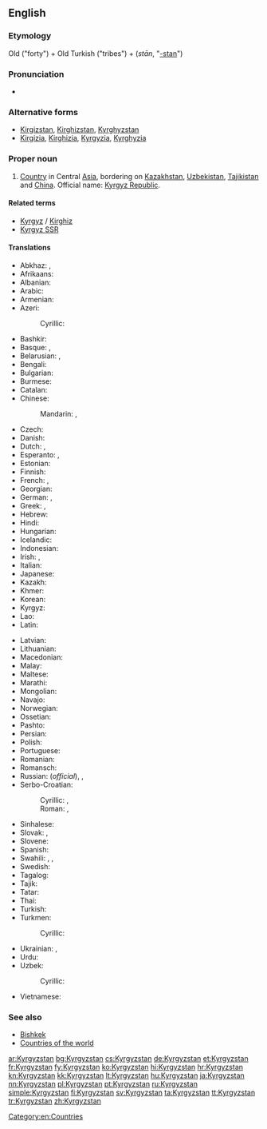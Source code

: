 {{also|Kyrgyzstán}}
==English==
{{wikipedia}}

===Etymology===
Old {{etyl|tr}} {{term|kırk}} ("forty") + Old Turkish {{term|uz}} ("tribes") + {{etyl|fa}} {{term|ستان}} (''stān'', "[[-stan]]")

===Pronunciation===
* {{audio|En-us-Kyrgyzstan.ogg|Audio (US)}}

===Alternative forms===
* [[Kirgizstan]], [[Kirghizstan]], [[Kyrghyzstan]]
* [[Kirgizia]], [[Kirghizia]], [[Kyrgyzia]], [[Kyrghyzia]]

===Proper noun===
{{en-proper noun}}

# [[country|Country]] in Central [[Asia]], bordering on [[Kazakhstan]], [[Uzbekistan]], [[Tajikistan]] and [[China]]. Official name: [[Kyrgyz Republic]].

====Related terms====
* [[Kyrgyz]] / [[Kirghiz]]
* [[Kyrgyz SSR]]

====Translations====
{{trans-top|Country in Central Asia}}
* Abkhaz: {{t-|ab|Ҟырӷызсҭан|tr=Qyrġyzsṭan|sc=Cyrl}}, {{t-|ab|Ҟырҕызсҭан|tr=Qyrġyzsṭan|sc=Cyrl}} {{qualifier|old spelling}}
* Afrikaans: {{t-|af|Kirgisië}}
* Albanian: {{t-|sq|Kirgistani}}
* Arabic: {{t-|ar|قيرغيزستان|m|tr=qirġizistān}}
* Armenian: {{t-|hy|Ղրղզստան|tr=Ġrġzstan}}
* Azeri: {{t+|az|Qırğızıstan}}
*: Cyrillic: {{t-|az|Гырғызыстан|sc=Cyrl}}
* Bashkir: {{tø|ba|Ҡырғыҙстан|tr=Qïrğïðstan|sc=Cyrl}}
* Basque: {{t+|eu|Kirgizistan}}, {{t+|eu|Kirgizia}}
* Belarusian: {{t-|be|Кыргызстан|m|tr=Kyrhyzstán|sc=Cyrl}}, {{t-|be|Кыргызія|f|tr=Kyrhýzija|sc=Cyrl}}
* Bengali: {{t-|bn|কিরগিজিস্তান|tr=kirgijistan|sc=Beng}}
* Bulgarian: {{t+|bg|Киргизстан|m|tr=Kirgizstán|sc=Cyrl}}
* Burmese: {{t-|my|ကာဂျစ်စတန်|tr=kajitsătan|sc=Mymr}}
* Catalan: {{t+|ca|Kirguizistan|m}}
* Chinese:
*: Mandarin: {{t-|cmn|吉爾吉斯斯坦|sc=Hani}}, {{t-|cmn|吉尔吉斯斯坦|tr=Jí'ěrjísīsītǎn|sc=Hani}}
* Czech: {{t+|cs|Kyrgyzstán|m}}
* Danish: {{t-|da|Kirgisistan}}
* Dutch: {{t+|nl|Kirgizië}}, {{t-|nl|Kirgizstan}}
* Esperanto: {{t-|eo|Kirgizistano}},  {{t-|eo|Kirgizio}}
* Estonian: {{t+|et|Kõrgõzstan}}
* Finnish: {{t+|fi|Kirgisia}}
* French: {{t+|fr|Kirghizistan|m}}, {{t+|fr|Kirghizstan|m}}
* Georgian: {{t-|ka|ყირგიზეთი|tr=qʼirgizeti|sc=Geor}}
* German: {{t+|de|Kirgisistan|n}}, {{t+|de|Kirgisien|n}}
* Greek: {{t+|el|Κιργιζία|f|tr=Kirgizía}}, {{t-|el|Κιργιζιστάν|n|tr=Kirgizistán}}
* Hebrew: {{t-|he|קירגיזסטן|m|tr=qirgizistan|sc=Hebr}}
* Hindi: {{t+|hi|किर्गिज़स्तान|tr=kirgizastān}}
* Hungarian: {{t+|hu|Kirgizisztán}}
* Icelandic: {{t+|is|Kirgistan|n}}
* Indonesian: {{t-|id|Kirgizstan}}
* Irish: {{t-|ga|Cirgeastáin|f}}, {{t-|ga|Poblacht na Cirgise|f}}
* Italian: {{t-|it|Kirghizistan}}
* Japanese: {{t+|ja|キルギスタン|tr=Kirugisutan}}
* Kazakh: {{t|kk|Қырғызстан|tr=Qırğızstan|sc=Cyrl}}
* Khmer: {{t-|km|កៀហ្ស៊ីស៊ីស្ថាន|tr=kieiziisiitʰaan|sc=Khmr}}
* Korean: {{t+|ko|키르기스스탄|tr=Kireugiseuseutan|sc=Hang}}
* Kyrgyz: {{t+|ky|Кыргызстан|tr=Kırgızstan|sc=Cyrl}}
* Lao: {{t-|lo|ກຽກກີເຊຍ|tr=kẏkkīsiya|sc=Laoo}}
* Latin: {{t-|la|Chirgisia|f}}
{{trans-mid}}
* Latvian: {{t+|lv|Kirgizstāna}}
* Lithuanian: {{t+|lt|Kirgizija}}
* Macedonian: {{t-|mk|Киргистан|m|tr=Kirgistán}}
* Malay: {{t-|ms|Kyrgyzstan}}
* Maltese: {{t-|mt|Kirgiżistan}}
* Marathi: {{t-|mr|किर्गिजस्तान|tr=kirgizastāna|sc=Deva}}
* Mongolian: {{t-|mn|Кыргызстан|tr=Kyrgyzstán|sc=Cyrl}}
* Navajo: {{tø|nv|Kíígiz bikéyah}}
* Norwegian: {{t+|no|Kirgisistan}}
* Ossetian: {{tø|os|Хъиргъиз|tr=Qirġiz|sc=Cyrl}}
* Pashto: {{t-|ps|قرغزستان|sc=ps-Arab}}
* Persian: {{t+|fa|قرقیزستان|tr=Qerqizestân}}
* Polish: {{t+|pl|Kirgistan}}
* Portuguese: {{t+|pt|Quirguizistão}}
* Romanian: {{t-|ro|Kîrgîstan|n}}
* Romansch: {{t-|rm|Kirghisia|f}}
* Russian: {{t+|ru|Кыргызстан|m|tr=Kyrgyzstán}} (''official''), {{t+|ru|Киргизия|f|tr=Kirgízija}}, {{t+|ru|Киргизстан|m|tr=Kirgizstán}}
* Serbo-Croatian:
*: Cyrillic: {{t-|sh|Киргистан|m|sc=Cyrl}}, {{t-|sh|Киргизија|f|sc=Cyrl}}
*: Roman: {{t-|sh|Kirgistan|m}}, {{t-|sh|Kirgizija|f}}
* Sinhalese: {{t-|si|කිර්‍ගිස්‍තානය|tr=kirgistānaya|sc=Sinh}}
* Slovak: {{t-|sk|Kirgizsko|n}}, {{t-|sk|Kirgizstan|m}}
* Slovene: {{t+|sl|Kirgizistan|m}}
* Spanish: {{t+|es|Kirguizistán}}
* Swahili: {{t-|sw|Kirigizistani}}, {{t-|sw|Kirigizia}}, {{t-|sw|Ukirigizi}}
* Swedish: {{t+|sv|Kirgizistan}}
* Tagalog: {{t-|tl|Kirgistan}}
* Tajik: {{t-|tg|Қирғизистон|tr=Qirġiziston|sc=Cyrl}}
* Tatar: {{t-|tt|Кыргызстан|tr=Qırğızstan|sc=Cyrl}}
* Thai: {{t+|th|คีร์กีซสถาน|tr=kee-gee-sót-tăan}}
* Turkish: {{t+|tr|Kırgızistan}}
* Turkmen: {{t-|tk|Gyrgyzystan}}
*: Cyrillic: {{t-|tk|Гыргызыстан|sc=Cyrl}}
* Ukrainian: {{t+|uk|Киргизстан|m|tr=Kyrhyzstán|sc=Cyrl}}, {{t-|uk|Киргизія|f|tr=Kyrhýzija|sc=Cyrl}}
* Urdu: {{t-|ur|کرغیزستان|tr=kirġizastān}}
* Uzbek: {{t-|uz|Qirgʻiziston}}
*: Cyrillic: {{t-|uz|Қирғизистон|sc=Cyrl}}
* Vietnamese: {{t-|vi|Kyrgyzstan}}
{{trans-bottom}}

===See also===
* [[Bishkek]]
* [[Appendix:Countries of the world|Countries of the world]]

[[Category:en:Countries]]

[[ar:Kyrgyzstan]]
[[bg:Kyrgyzstan]]
[[cs:Kyrgyzstan]]
[[de:Kyrgyzstan]]
[[et:Kyrgyzstan]]
[[fr:Kyrgyzstan]]
[[fy:Kyrgyzstan]]
[[ko:Kyrgyzstan]]
[[hi:Kyrgyzstan]]
[[hr:Kyrgyzstan]]
[[kn:Kyrgyzstan]]
[[kk:Kyrgyzstan]]
[[lt:Kyrgyzstan]]
[[hu:Kyrgyzstan]]
[[ja:Kyrgyzstan]]
[[nn:Kyrgyzstan]]
[[pl:Kyrgyzstan]]
[[pt:Kyrgyzstan]]
[[ru:Kyrgyzstan]]
[[simple:Kyrgyzstan]]
[[fi:Kyrgyzstan]]
[[sv:Kyrgyzstan]]
[[ta:Kyrgyzstan]]
[[tt:Kyrgyzstan]]
[[tr:Kyrgyzstan]]
[[zh:Kyrgyzstan]]
